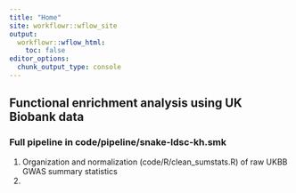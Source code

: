 ```yaml
---
title: "Home"
site: workflowr::wflow_site
output:
  workflowr::wflow_html:
    toc: false
editor_options:
  chunk_output_type: console
---
```


## Functional enrichment analysis using UK Biobank data

### Full pipeline in code/pipeline/snake-ldsc-kh.smk\
1. Organization and normalization (code/R/clean_sumstats.R) of raw UKBB GWAS summary statistics\
2.

